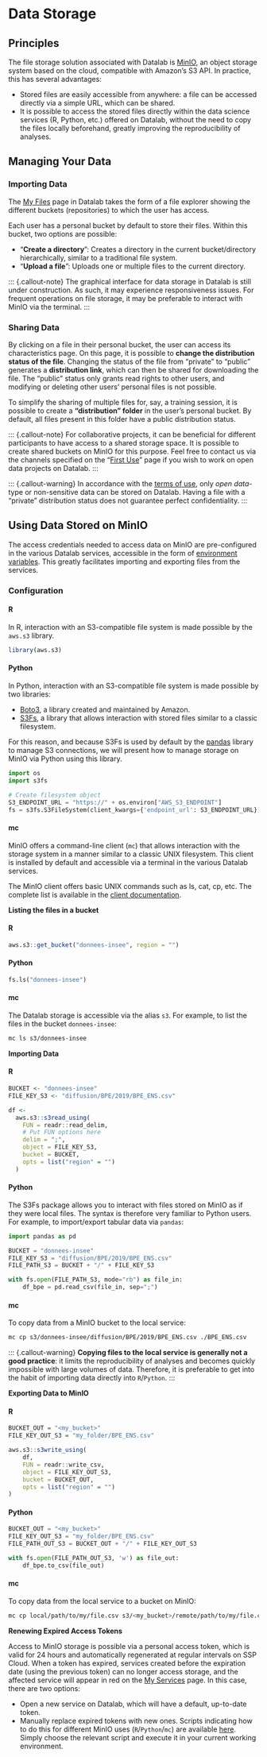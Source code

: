 # Data Storage

## Principles

The file storage solution associated with Datalab is [MinIO](https://min.io), an object storage system based on the cloud, compatible with Amazon's S3 API. In practice, this has several advantages:

* Stored files are easily accessible from anywhere: a file can be accessed directly via a simple URL, which can be shared.
* It is possible to access the stored files directly within the data science services (R, Python, etc.) offered on Datalab, without the need to copy the files locally beforehand, greatly improving the reproducibility of analyses.

## Managing Your Data

### Importing Data

The [My Files](https://datalab.sspcloud.fr/mes-fichiers/) page in Datalab takes the form of a file explorer showing the different buckets (repositories) to which the user has access.

Each user has a personal bucket by default to store their files. Within this bucket, two options are possible:

* "**Create a directory**": Creates a directory in the current bucket/directory hierarchically, similar to a traditional file system.
* "**Upload a file**": Uploads one or multiple files to the current directory.

::: {.callout-note} The graphical interface for data storage in Datalab is still under construction. As such, it may experience responsiveness issues. For frequent operations on file storage, it may be preferable to interact with MinIO via the terminal. :::

### Sharing Data

By clicking on a file in their personal bucket, the user can access its characteristics page. On this page, it is possible to **change the distribution status of the file**. Changing the status of the file from "private" to "public" generates a **distribution link**, which can then be shared for downloading the file. The "public" status only grants read rights to other users, and modifying or deleting other users' personal files is not possible.

To simplify the sharing of multiple files for, say, a training session, it is possible to create a **"distribution" folder** in the user's personal bucket. By default, all files present in this folder have a public distribution status.

::: {.callout-note} For collaborative projects, it can be beneficial for different participants to have access to a shared storage space. It is possible to create shared buckets on MinIO for this purpose. Feel free to contact us via the channels specified on the "[First Use](premiere-utilisation.md)" page if you wish to work on open data projects on Datalab. :::

::: {.callout-warning} In accordance with the [terms of use](https://www.sspcloud.fr/tos_fr.md), only *open data*\-type or non-sensitive data can be stored on Datalab. Having a file with a "private" distribution status does not guarantee perfect confidentiality. :::

## Using Data Stored on MinIO

The access credentials needed to access data on MinIO are pre-configured in the various Datalab services, accessible in the form of [environment variables](gestion-des-secrets.md). This greatly facilitates importing and exporting files from the services.

### Configuration

::: {.panel-tabset}

#### R

In R, interaction with an S3-compatible file system is made possible by the `aws.s3` library.

```r
library(aws.s3)
```

#### Python

In Python, interaction with an S3-compatible file system is made possible by two libraries:

* [Boto3](https://boto3.amazonaws.com/v1/documentation/api/latest/index.html), a library created and maintained by Amazon.
* [S3Fs](https://s3fs.readthedocs.io/en/latest/), a library that allows interaction with stored files similar to a classic filesystem.

For this reason, and because S3Fs is used by default by the [pandas](https://pandas.pydata.org) library to manage S3 connections, we will present how to manage storage on MinIO via Python using this library.

```python
import os
import s3fs

# Create filesystem object
S3_ENDPOINT_URL = "https://" + os.environ["AWS_S3_ENDPOINT"]
fs = s3fs.S3FileSystem(client_kwargs={'endpoint_url': S3_ENDPOINT_URL})
```

#### mc

MinIO offers a command-line client (`mc`) that allows interaction with the storage system in a manner similar to a classic UNIX filesystem. This client is installed by default and accessible via a terminal in the various Datalab services.

The MinIO client offers basic UNIX commands such as ls, cat, cp, etc. The complete list is available in the [client documentation](https://docs.min.io/docs/minio-client-complete-guide.html).

:::

**Listing the files in a bucket**

::: {.panel-tabset}

#### R

```r
aws.s3::get_bucket("donnees-insee", region = "")
```

#### Python

```python
fs.ls("donnees-insee")
```

#### mc

The Datalab storage is accessible via the alias `s3`. For example, to list the files in the bucket `donnees-insee`:

```bash
mc ls s3/donnees-insee
```

:::

**Importing Data**

::: {.panel-tabset}

#### R

```r
BUCKET <- "donnees-insee"
FILE_KEY_S3 <- "diffusion/BPE/2019/BPE_ENS.csv"

df <- 
  aws.s3::s3read_using(
    FUN = readr::read_delim,
    # Put FUN options here
    delim = ";",
    object = FILE_KEY_S3,
    bucket = BUCKET,
    opts = list("region" = "")
  )
```

#### Python

The S3Fs package allows you to interact with files stored on MinIO as if they were local files. The syntax is therefore very familiar to Python users. For example, to import/export tabular data via `pandas`:

```python
import pandas as pd

BUCKET = "donnees-insee"
FILE_KEY_S3 = "diffusion/BPE/2019/BPE_ENS.csv"
FILE_PATH_S3 = BUCKET + "/" + FILE_KEY_S3

with fs.open(FILE_PATH_S3, mode="rb") as file_in:
    df_bpe = pd.read_csv(file_in, sep=";")
```

#### mc

To copy data from a MinIO bucket to the local service:

```bash
mc cp s3/donnees-insee/diffusion/BPE/2019/BPE_ENS.csv ./BPE_ENS.csv
```

::: {.callout-warning} **Copying files to the local service is generally not a good practice**: it limits the reproducibility of analyses and becomes quickly impossible with large volumes of data. Therefore, it is preferable to get into the habit of importing data directly into `R`/`Python`. :::

:::

**Exporting Data to MinIO**

::: {.panel-tabset}

#### R

```r
BUCKET_OUT = "<my_bucket>"
FILE_KEY_OUT_S3 = "my_folder/BPE_ENS.csv"

aws.s3::s3write_using(
    df,
    FUN = readr::write_csv,
    object = FILE_KEY_OUT_S3,
    bucket = BUCKET_OUT,
    opts = list("region" = "")
)
```

#### Python

```python
BUCKET_OUT = "<my_bucket>"
FILE_KEY_OUT_S3 = "my_folder/BPE_ENS.csv"
FILE_PATH_OUT_S3 = BUCKET_OUT + "/" + FILE_KEY_OUT_S3

with fs.open(FILE_PATH_OUT_S3, 'w') as file_out:
    df_bpe.to_csv(file_out)
```

#### mc

To copy data from the local service to a bucket on MinIO:

```bash
mc cp local/path/to/my/file.csv s3/<my_bucket>/remote/path/to/my/file.csv
```

:::

**Renewing Expired Access Tokens**

Access to MinIO storage is possible via a personal access token, which is valid for 24 hours and automatically regenerated at regular intervals on SSP Cloud. When a token has expired, services created before the expiration date (using the previous token) can no longer access storage, and the affected service will appear in red on the [My Services](https://datalab.sspcloud.fr/my-services) page. In this case, there are two options:

* Open a new service on Datalab, which will have a default, up-to-date token.
* Manually replace expired tokens with new ones. Scripts indicating how to do this for different MinIO uses (`R`/`Python`/`mc`) are available [here](https://datalab.sspcloud.fr/account/storage). Simply choose the relevant script and execute it in your current working environment.
